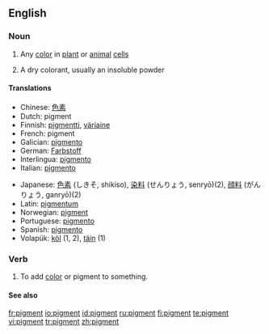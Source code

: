 ==English==

===Noun===
{{en-noun}}

# {{biology}} Any [[color]] in [[plant]] or [[animal]] [[cell]]s
# A dry colorant, usually an insoluble powder

====Translations====
{{top}}
*Chinese: [[色素]]
*Dutch: pigment {{n}}
*Finnish: [[pigmentti]], [[väriaine]]
*French: pigment {{m}}
*Galician: [[pigmento]] {{m}}
*German: [[Farbstoff]]
*Interlingua: [[pigmento]]
*Italian: [[pigmento]] {{m}}
{{mid}}
*Japanese: [[色素]] (しきそ, shikiso), [[染料]] (せんりょう, senryō)(2), [[顔料]] (がんりょう, ganryō)(2)
*Latin: [[pigmentum]] {{n}}
*Norwegian: [[pigment]]
*Portuguese: [[pigmento]] {{m}}
*Spanish: [[pigmento]] {{m}}
*Volapük: [[köl]] (1, 2), [[täin]] (1)
{{bottom}}

===Verb===
{{en-verb}}

# {{transitive}} To add [[color]] or pigment to something.

====See also====
{{pedialite}}

[[fr:pigment]]
[[io:pigment]]
[[id:pigment]]
[[ru:pigment]]
[[fi:pigment]]
[[te:pigment]]
[[vi:pigment]]
[[tr:pigment]]
[[zh:pigment]]